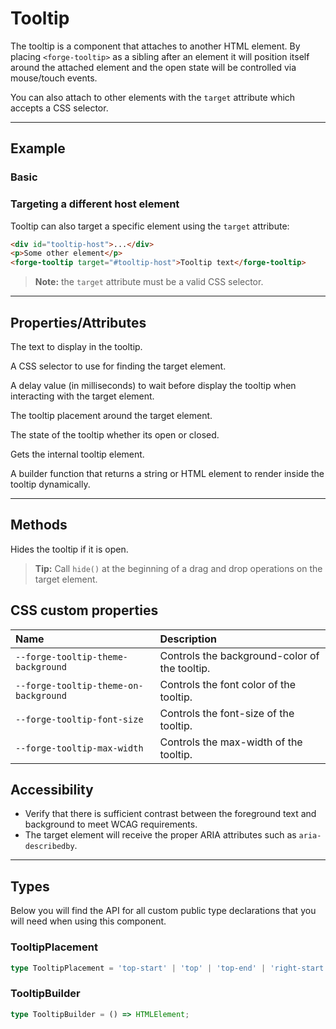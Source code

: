 
<PageSection>

# Tooltip

The tooltip is a component that attaches to another HTML element. By placing `<forge-tooltip>` as a sibling after an element it
will position itself around the attached element and the open state will be controlled via mouse/touch events.

You can also attach to other elements with the `target` attribute which accepts a CSS selector.

</PageSection>

---

<PageSection>

## Example

### Basic

<LiveDemo layout="column" codeHtml={TooltipDefaultHtml()}>
  <TooltipDemo />
</LiveDemo>


### Targeting a different host element

Tooltip can also target a specific element using the `target` attribute:

```html
<div id="tooltip-host">...</div>
<p>Some other element</p>
<forge-tooltip target="#tooltip-host">Tooltip text</forge-tooltip>
```

> **Note:** the `target` attribute must be a valid CSS selector.

</PageSection>

---

<PageSection>

## Properties/Attributes

<PropertyDef name="text" type="string" defaultValue="''">

  The text to display in the tooltip.

</PropertyDef>

<PropertyDef name="target" type="string" defaultValue="''">

  A CSS selector to use for finding the target element.

</PropertyDef>


<PropertyDef name="delay" type="number" defaultValue="500">

  A delay value (in milliseconds) to wait before display the tooltip when interacting with the target element.

</PropertyDef>

<PropertyDef name="placement" type="TooltipPlacement" defaultValue="right">

  The tooltip placement around the target element.

</PropertyDef>

<PropertyDef name="open" type="boolean">

  The state of the tooltip whether its open or closed.

</PropertyDef>

<PropertyDef name="tooltipElement" type="HTMLElement | null">

  Gets the internal tooltip element.

</PropertyDef>

<PropertyDef name="builder" type="TooltipBuilder" defaultValue="undefined">

  A builder function that returns a string or HTML element to render inside the tooltip dynamically.

</PropertyDef>

</PageSection>

---

<PageSection>

## Methods

<MethodDef name="hide(): void">

  Hides the tooltip if it is open.

</MethodDef>

> **Tip:** Call `hide()` at the beginning of a drag and drop operations on the target element.

</PageSection>

<PageSection>

## CSS custom properties

| Name                                          | Description
| :---------------------------------------------| :----------------
| `--forge-tooltip-theme-background`              | Controls the background-color of the tooltip.
| `--forge-tooltip-theme-on-background`           | Controls the font color of the tooltip.
| `--forge-tooltip-font-size`                     | Controls the font-size of the tooltip.
| `--forge-tooltip-max-width`                     | Controls the max-width of the tooltip.

</PageSection>

<PageSection>

## Accessibility

* Verify that there is sufficient contrast between the foreground text and background to meet WCAG requirements.
* The target element will receive the proper ARIA attributes such as `aria-describedby`.

</PageSection>

---

<PageSection>

## Types

Below you will find the API for all custom public type declarations that you will need when using this component.

### TooltipPlacement

```ts
type TooltipPlacement = 'top-start' | 'top' | 'top-end' | 'right-start' | 'right' | 'right-end' | 'bottom-start' | 'bottom' | 'bottom-end' | 'left-start' | 'left' | 'left-end';
```

### TooltipBuilder

```ts
type TooltipBuilder = () => HTMLElement;
```

</PageSection>
